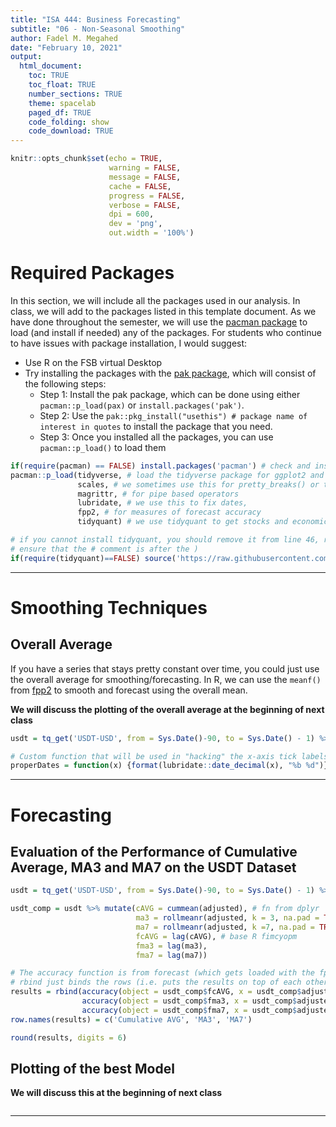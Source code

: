```yaml
---
title: "ISA 444: Business Forecasting"
subtitle: "06 - Non-Seasonal Smoothing"
author: Fadel M. Megahed
date: "February 10, 2021"
output: 
  html_document:
    toc: TRUE
    toc_float: TRUE
    number_sections: TRUE
    theme: spacelab
    paged_df: TRUE
    code_folding: show
    code_download: TRUE
---
```


```r
knitr::opts_chunk$set(echo = TRUE,
                      warning = FALSE,
                      message = FALSE,
                      cache = FALSE,
                      progress = FALSE, 
                      verbose = FALSE,
                      dpi = 600,
                      dev = 'png',
                      out.width = '100%')
```

# Required Packages
In this section, we will include all the packages used in our analysis. In class, we will add to the packages listed in this template document. As we have done throughout the semester, we will use the [pacman package](https://cran.r-project.org/web/packages/pacman/pacman.pdf) to load (and install if needed) any of the packages. For students who continue to have issues with package installation, I would suggest:  

  - Use R on the FSB virtual Desktop  
  - Try installing the packages with the [pak package](https://github.com/r-lib/pak), which will consist of the following steps:  
    - Step 1: Install the pak package, which can be done using either `pacman::p_load(pax)` or `install.packages('pak')`.  
    - Step 2: Use the `pak::pkg_install("usethis") # package name of interest in quotes` to install the package that you need.  
    - Step 3: Once you installed all the packages, you can use `pacman::p_load()` to load them

```r
if(require(pacman) == FALSE) install.packages('pacman') # check and install pacman if needed
pacman::p_load(tidyverse, # load the tidyverse package for ggplot2 and dplyr functions
               scales, # we sometimes use this for pretty_breaks() or the commas() with ggplot2
               magrittr, # for pipe based operators
               lubridate, # we use this to fix dates,
               fpp2, # for measures of forecast accuracy
               tidyquant) # we use tidyquant to get stocks and economic data

# if you cannot install tidyquant, you should remove it from line 46, remove the comma in line 45 and
# ensure that the # comment is after the )
if(require(tidyquant)==FALSE) source('https://raw.githubusercontent.com/fmegahed/businessForecasting/master/custom_functions/tq_get.R')

```

---

# Smoothing Techniques

## Overall Average

If you have a series that stays pretty constant over time, you could just use the overall average for smoothing/forecasting. In R, we can use the `meanf()` from [fpp2](https://cran.r-project.org/web/packages/fpp2/index.html) to smooth and forecast using the overall mean.

**We will discuss the plotting of the overall average at the beginning of next class**

```r
usdt = tq_get('USDT-USD', from = Sys.Date()-90, to = Sys.Date() - 1) %>% select(date, adjusted) 

# Custom function that will be used in "hacking" the x-axis tick labels
properDates = function(x) {format(lubridate::date_decimal(x), "%b %d")}

```

---

# Forecasting

## Evaluation of the Performance of Cumulative Average, MA3 and MA7 on the USDT Dataset

```r
usdt = tq_get('USDT-USD', from = Sys.Date()-90, to = Sys.Date() - 1) %>% select(date, adjusted)

usdt_comp = usdt %>% mutate(cAVG = cummean(adjusted), # fn from dplyr
                            ma3 = rollmeanr(adjusted, k = 3, na.pad = TRUE), # fn from zoo (loaded with tidyquant)
                            ma7 = rollmeanr(adjusted, k =7, na.pad = TRUE), # fn from zoo (loaded with tidyquant)
                            fcAVG = lag(cAVG), # base R fimcyopm
                            fma3 = lag(ma3),
                            fma7 = lag(ma7))

# The accuracy function is from forecast (which gets loaded with the fpp2 package)
# rbind just binds the rows (i.e. puts the results on top of each other)
results = rbind(accuracy(object = usdt_comp$fcAVG, x = usdt_comp$adjusted), # forecast metrics for cumulative AVG
                accuracy(object = usdt_comp$fma3, x = usdt_comp$adjusted),
                accuracy(object = usdt_comp$fma7, x = usdt_comp$adjusted))
row.names(results) = c('Cumulative AVG', 'MA3', 'MA7')

round(results, digits = 6)
```


## Plotting of the best Model

**We will discuss this at the beginning of next class**
```r


```






---
